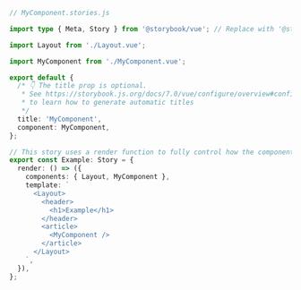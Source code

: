 ```ts
// MyComponent.stories.js

import type { Meta, Story } from '@storybook/vue'; // Replace with '@storybook/vue3' if you're working with Vue3 project

import Layout from './Layout.vue';

import MyComponent from './MyComponent.vue';

export default {
  /* 👇 The title prop is optional.
   * See https://storybook.js.org/docs/7.0/vue/configure/overview#configure-story-loading
   * to learn how to generate automatic titles
   */
  title: 'MyComponent',
  component: MyComponent,
};

// This story uses a render function to fully control how the component renders.
export const Example: Story = {
  render: () => ({
    components: { Layout, MyComponent },
    template: `
      <Layout>
        <header>
          <h1>Example</h1>
        </header>
        <article>
          <MyComponent />
        </article>
      </Layout>
    `,
  }),
};
```
